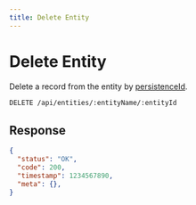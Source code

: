 ```yaml
---
title: Delete Entity
---
```



# Delete Entity

Delete a record from the entity by [persistenceId](/docs/bsh-engine/api/persistence-id).

```bash
DELETE /api/entities/:entityName/:entityId
```

## Response

```json
{
  "status": "OK",
  "code": 200,
  "timestamp": 1234567890,
  "meta": {},
}
```
